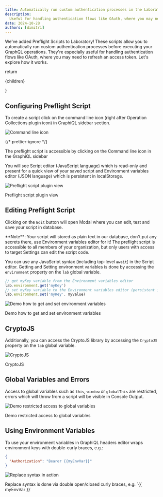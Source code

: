 ```yaml
---
title: Automatically run custom authentication processes in the Laboratory
description:
  Useful for handling authentication flows like OAuth, where you may need to refresh an access token
date: 2024-10-28
authors: [dimitri]
---
```



We've added Preflight Scripts to Laboratory! These scripts allow you to automatically run custom
authentication processes before executing your GraphQL operations. They're especially useful for
handling authentication flows like OAuth, where you may need to refresh an access token. Let's
explore how it works.

  return <p className="text-center text-sm italic">{children}</p>
}

## Configuring Preflight Script

To create a script click on the command line icon (right after Operation Collections plugin icon) in
GraphiQL sidebar section.

![Command line icon](./command-line-icon.png)

{/* prettier-ignore */}
<Caption>The preflight script is accessible by clicking on the Command line icon in the GraphiQL sidebar</Caption>

You will see Script editor (JavaScript language) which is read-only and present for a quick view of
your saved script and Environment variables editor (JSON language) which is persistent in
localStorage.

![Preflight script plugin view](./preflight-script-plugin.png)

<Caption>Preflight script plugin view</Caption>

## Editing Preflight Script

Clicking on the `Edit` button will open Modal where you can edit, test and save your script in
database.

<Callout type="warning">
  **Note**: Your script will stored as plain text in our database, don't put any secrets there, use
  Environment variables editor for it! The preflight script is accessible to all members of your
  organization, but only users with access to target Settings can edit the script code.
</Callout>

You can use any JavaScript syntax (including top-level `await`) in the Script editor. Getting and
Setting environment variables is done by accessing the `environment` property on the `lab` global
variable.

```js
// get myKey variable from the Environment variables editor
lab.environment.get('myKey')
// set myKey variable to the Environment variables editor (persistent in localStorage)
lab.environment.set('myKey', myValue)
```

![Demo how to get and set environment variables](./get-and-set-env-vars.png)

<Caption>Demo how to get and set environment variables</Caption>

## CryptoJS

Additionally, you can access the CryptoJS library by accessing the `CryptoJS` property on the `lab`
global variable.

![CryptoJS](./crypto-js.png)

<Caption>CryptoJS</Caption>

## Global Variables and Errors

Access to global variables such as `this`, `window` or `globalThis` are restricted, errors which
will throw from a script will be visible in Console Output.

![Demo restricted access to global variables](./unable-to-access-global-variables.png)

<Caption>Demo restricted access to global variables</Caption>

## Using Environment Variables

To use your environment variables in GraphiQL headers editor wraps environment keys with
double-curly braces, e.g.:

```json filename="Headers" /{{myEnvVar}}/
{
  "Authorization": "Bearer {{myEnvVar}}"
}
```

![Replace syntax in action](./replace-syntax.png)

<Caption>Replace syntax is done via double open/closed curly braces, e.g. `{{ myEnvVar }}`</Caption>
